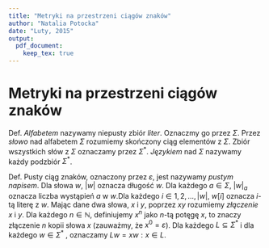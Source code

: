 ```yaml
---
title: "Metryki na przestrzeni ciągów znaków"
author: "Natalia Potocka"
date: "Luty, 2015"
output:
  pdf_document:
    keep_tex: true
---
```


Metryki na przestrzeni ciągów znaków
====================

Def. *Alfabetem* nazywamy niepusty zbiór *liter*. Oznaczmy go przez $\Sigma$. Przez *słowo* nad alfabetem $\Sigma$ rozumiemy skończony ciąg elementów z $\Sigma$. Zbiór wszystkich słów z $\Sigma$ oznaczamy przez $\Sigma^*$. *Językiem* nad $\Sigma$ nazywamy każdy podzbiór $\Sigma^*$.

Def. Pusty ciąg znaków, oznaczony przez $\varepsilon$, jest nazywamy *pustym napisem*. Dla słowa $w$, $|w|$ oznacza długość $w$. Dla każdego $a \in \Sigma$, $|w|_a$ oznacza liczba wystąpień $a$ w $w$.Dla każdego $i \in {1,2, \ldots, |w|}$, $w[i]$ oznacza $i$-tą literę z $w$. Mając dane dwa słowa, $x$ i $y$, poprzez $xy$ rozumiemy *złączenie* $x$ i $y$. Dla każdego $n \in \mathbb{N}$, definiujemy $x^n$ jako $n$-tą potęgę $x$, to znaczy złączenie $n$ kopii słowa $x$ (zauważmy, że $x^0=\varepsilon$). Dla każdego $L \subseteq \Sigma^*$ i dla każdego $w \in \Sigma^*$ , oznaczamy $Lw = {xw: x \in L}$.







